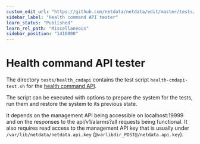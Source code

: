 ```yaml
---
custom_edit_url: "https://github.com/netdata/netdata/edit/master/tests/health_mgmtapi/README.md"
sidebar_label: "Health command API tester"
learn_status: "Published"
learn_rel_path: "Miscellaneous"
sidebar_position: "1410000"
---
```



# Health command API tester

The directory `tests/health_cmdapi` contains the test script `health-cmdapi-test.sh` for the [health command API](/docs/alerting/health-api-calls).

The script can be executed with options to prepare the system for the tests, run them and restore the system to its previous state. 

It depends on the management API being accessible on localhost:19999 and on the responses to the api/v1/alarms?all requests being functional.
It also requires read access to the management API key that is usually under `/var/lib/netdata/netdata.api.key` (`@varlibdir_POST@/netdata.api.key`).



